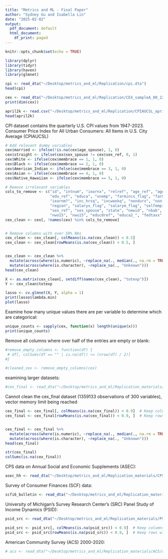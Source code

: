 ```yaml
---
title: "Metrics and ML - Final Paper"
author: "Sydney Gu and Isabella Lin"
date: "2025-02-02"
output:
  pdf_document: default
  html_document:
    df_print: paged
---
```


```r
knitr::opts_chunk$set(echo = TRUE)
```

```r
library(dplyr)
library(tidyr)
library(haven)
library(glmnet)
```


```r
cpi <- read_dta("~/Desktop/metrics_and_ml/Replication/cpi.dta")
head(cpi)

cex <- read_dta("~/Desktop/metrics_and_ml/Replication/CEX_sampleA_80_22.dta")
print(dim(cex))

april2k <- read.csv("~/Desktop/metrics_and_ml/Replication/CPIAUCSL_april2000.csv")
head(april2k)
```
CPI dataset contains the quarterly U.S. CPI values from 1947-2023. 
Consumer Price Index for All Urban Consumers: All Items in
U.S. City Average (CPIAUCSL)

```r
# Add relevant dummy variables
cex$married <- ifelse(!is.na(cex$age_spouse), 1, 0)
cex$straight <- ifelse(cex$sex_spouse != cex$sex_ref, 0, 1)
cex$White <- ifelse(cex$membrace == 1, 1, 0)
cex$Black <- ifelse(cex$membrace == 2, 1, 0)
cex$American_Indian <- ifelse(cex$membrace == 3, 1, 0)
cex$Asian <- ifelse(cex$membrace == 4, 1, 0)
cex$Native_Hawaiian <- ifelse(cex$membrace == 5, 1, 0)
```

```r
# Remove irrelevant variables
cols_to_remove <- c("id", "intnum", "iearnx", "relref", "age_ref", "age_spouse", "edu_spouse", 
                    "edu_ref", "educa", "unemp", "farmincx_flag", "farmincm_flag", "ffrmincx", 
                    "iearnm?", "inc_hrsq", "incweekq", "nondurx", "nonfarmx_flag", "nonfarmm_flag", 
                    "region", "salaryx_flag", "salarym_flag", "selfempinx_flag", "selfempinm_flag", 
                    "sex_ref", "sex_spouse", "state", "newid", "nbab", "nkids", "nmo15", "nmu15", 
                    "nwo15", "nwu15", "educ0ref", "educa2_", "fedtaxx", "finlwt21", "incnonw1", "incnonw2")
cex_clean <- cex[, !names(cex) %in% cols_to_remove]


# Remove columns with over 50% NAs
cex_clean <- cex_clean[, colMeans(is.na(cex_clean)) < 0.5]
cex_clean <- cex_clean[rowMeans(is.na(cex_clean)) < 0.5, ]  


cex_clean <- cex_clean %>%
  mutate(across(where(is.numeric), ~replace_na(., median(., na.rm = TRUE)))) %>%
  mutate(across(where(is.character), ~replace_na(., "Unknown")))
head(cex_clean)
```

```r
X <- as.matrix(cex_clean[, setdiff(names(cex_clean), "totexp")])
Y <- cex_clean$totexp
```

```r
lasso <- cv.glmnet(X, Y, alpha = 1)
print(lasso$lambda.min)
plot(lasso)
```

Examine how many unique values there are per variable to determine which are categorical:
```r
unique_counts <- sapply(cex, function(x) length(unique(x)))
print(unique_counts)
```

Remove all columns where over half of the entries are empty or blank:
```r
#remove_empty_columns <- function(df) {
 # df[, colSums(df == "" | is.na(df)) <= (nrow(df) / 2)]
#}
```
```r
#cleaned_cex <- remove_empty_columns(cex)
```


examining larger datasets:
```r
#cex_final <- read_dta("~/Desktop/metrics_and_ml/Replication_materials/CES/data/cex_final_8022.dta")
```

Cannot clean the cex_final dataset (1359133 observations of 300 variables), vector memory limit being reached
```r
cex_final <- cex_final[, colMeans(is.na(cex_final)) < 0.9]  # Keep columns with <50% missing
cex_final <- cex_final[rowMeans(is.na(cex_final)) < 0.9, ]  # Keep rows with <50% missing


cex_final <- cex_final %>%
  mutate(across(where(is.numeric), ~replace_na(., median(., na.rm = TRUE)))) %>%
  mutate(across(where(is.character), ~replace_na(., "Unknown")))
head(cex_final)

str(cex_final)
colSums(is.na(cex_final))

```

CPS data on Annual Social and Economic Supplements (ASEC):
```r
asec_hh <- read_dta("~/Desktop/metrics_and_ml/Replication_materials/CPS/data/asecplus_6222_hh.dta")
```

Survey of Consumer Finances (SCF) data:
```r
scfi6_bulletin <- read_dta("~/Desktop/metrics_and_ml/Replication_materials/SCF/data/scfi6_bulletin_89_19_raw.dta")
```

University of Michigan's Survey Research Center's (SRC) Panel Study of Income Dynamics (PSID):
```r
psid_src <- read_dta("~/Desktop/metrics_and_ml/Replication_materials/PSID/data/PSID_SRC_Immigrant_Census_68_19.dta")
```
```r
psid_src <- psid_src[, colMeans(is.na(psid_src)) < 0.9]  # Keep columns with <50% missing
psid_src <- psid_src[rowMeans(is.na(psid_src)) < 0.9, ]  # Keep rows with <50% missing
```

American Community Survey (ACS) 2000-2020:
```r
# acs <- read_dta("~/Desktop/metrics_and_ml/Replication_materials/ACS/data/acs_2000_2020_hh.dta") can't read this in, not enough vector memory
```


